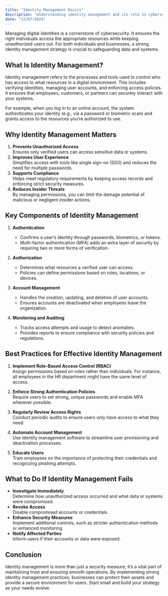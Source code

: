 ```yaml
---
title: "Identity Management Basics"
description: "Understanding identity management and its role in cybersecurity."
date: "12/07/2024"
---
```


Managing digital identities is a cornerstone of cybersecurity. It ensures the right individuals access the appropriate resources while keeping unauthorized users out. For both individuals and businesses, a strong identity management strategy is crucial to safeguarding data and systems.

## What Is Identity Management?

Identity management refers to the processes and tools used to control who has access to what resources in a digital environment. This includes verifying identities, managing user accounts, and enforcing access policies. It ensures that employees, customers, or partners can securely interact with your systems.

For example, when you log in to an online account, the system authenticates your identity (e.g., via a password or biometric scan) and grants access to the resources you’re authorized to use.

## Why Identity Management Matters

1. **Prevents Unauthorized Access**  
   Ensures only verified users can access sensitive data or systems.
2. **Improves User Experience**  
   Simplifies access with tools like single sign-on (SSO) and reduces the need for multiple passwords.
3. **Supports Compliance**  
   Helps meet regulatory requirements by keeping access records and enforcing strict security measures.
4. **Reduces Insider Threats**  
   By managing permissions, you can limit the damage potential of malicious or negligent insider actions.

## Key Components of Identity Management

1. **Authentication**  
   - Confirms a user’s identity through passwords, biometrics, or tokens.  
   - Multi-factor authentication (MFA) adds an extra layer of security by requiring two or more forms of verification.

2. **Authorization**  
   - Determines what resources a verified user can access.  
   - Policies can define permissions based on roles, locations, or devices.

3. **Account Management**  
   - Handles the creation, updating, and deletion of user accounts.  
   - Ensures accounts are deactivated when employees leave the organization.

4. **Monitoring and Auditing**  
   - Tracks access attempts and usage to detect anomalies.  
   - Provides reports to ensure compliance with security policies and regulations.

## Best Practices for Effective Identity Management

1. **Implement Role-Based Access Control (RBAC)**  
   Assign permissions based on roles rather than individuals. For instance, all employees in the HR department might have the same level of access.

2. **Enforce Strong Authentication Policies**  
   Require users to set strong, unique passwords and enable MFA wherever possible.

3. **Regularly Review Access Rights**  
   Conduct periodic audits to ensure users only have access to what they need.

4. **Automate Account Management**  
   Use identity management software to streamline user provisioning and deactivation processes.

5. **Educate Users**  
   Train employees on the importance of protecting their credentials and recognizing phishing attempts.

## What to Do If Identity Management Fails

- **Investigate Immediately**  
   Determine how unauthorized access occurred and what data or systems were compromised.
- **Revoke Access**  
   Disable compromised accounts or credentials.
- **Enhance Security Measures**  
   Implement additional controls, such as stricter authentication methods or enhanced monitoring.
- **Notify Affected Parties**  
   Inform users if their accounts or data were exposed.

## Conclusion

Identity management is more than just a security measure; it’s a vital part of maintaining trust and ensuring smooth operations. By implementing strong identity management practices, businesses can protect their assets and provide a secure environment for users. Start small and build your strategy as your needs evolve.